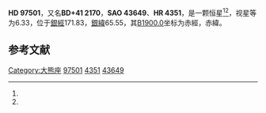 {{Starbox begin
| name = HD 97501
}}
{{Starbox observe
| epoch = [[J2000.0|J2000.0]]
| constell = {{星座名待查}}<ref name=SIMBAD>{{cite web
 | url=http://simbad.u-strasbg.fr/simbad/sim-id?Ident=HR+4351
 | title=Pulsating variable Star
 | publisher=Centre de Données astronomiques de Strasbourg
 | work=SIMBAD
 | accessdate=2012-07-13
 | archive-date=2016-03-16
 | archive-url=https://web.archive.org/web/20160316162841/http://simbad.u-strasbg.fr/simbad/sim-id?Ident=HR+4351
 | dead-url=no
 }}</ref><ref name=DATA>{{cite web
 | url=http://vizier.u-strasbg.fr/viz-bin/VizieR-5?-out.add=.&-source=5050&-corr=PK=HR&-out.max=9999&HR=4351
 | title=VizieR Detailed Page
 | accessdate=2012-07-13
 | archive-date=2016-03-05
 | archive-url=https://web.archive.org/web/20160305045747/http://vizier.u-strasbg.fr/viz-bin/VizieR-5?-out.add=.&-source=5050&-corr=PK=HR&-out.max=9999&HR=4351
 | dead-url=no
 }}</ref>
| 星官 = 
| ra = {{RA|11|13|40.2}}<ref name=SIMBAD /><ref name=DATA />
| dec = {{DEC|+41|5|19}}<ref name=SIMBAD /><ref name=DATA />
| appmag_v = 6.33<ref name=SIMBAD /><ref name=DATA />
}}
{{Starbox character
| class = K2III<ref name=SIMBAD /><ref name=DATA />
| b-v = 1.15<ref name=SIMBAD /><ref name=DATA />
| u-b = 1.12<ref name=SIMBAD /><ref name=DATA />
| r-i = <ref name=SIMBAD /><ref name=DATA />
| variable = 
}}
{{Starbox astrometry
| radial_v = 1.12
| prop_mo_ra = 12
| parallax = 
| p_error = 
}}
{{Starbox catalog
| names =BD+41 2170，[[SAO星表|SAO]] 43649，[[HD星表|HD]] 97501，[[HR星表|HR]] 4351}}
{{Starbox reference |Simbad=HR+4351}}
{{Starbox end}}

'''HD 97501'''，又名'''BD+41 2170'''，'''SAO 43649'''、'''HR 4351'''，是一颗恒星<ref name=SIMBAD /><ref name=DATA />，视星等为6.33，位于[[銀道座標系|銀經]]171.83，[[銀道座標系|銀緯]]65.55，其[[B1900.0|B1900.0]]坐标为赤經{{RA|11|8|7.8}}，赤緯{{DEC|+41|65.55|57}}。

== 参考文献 ==
{{reflist}}
{{大熊座}}
[[Category:大熊座|Category:大熊座]]
[[Category:HD和HDE天體|97501]]
[[Category:HR天體|4351]]
[[Category:SAO天體|43649]]
{{star-stub}}